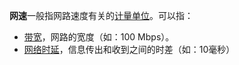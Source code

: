 '''网速'''一般指网路速度有关的[[计量单位|计量单位]]。可以指：
* [[带宽|带宽]]，网路的宽度（如：100 Mbps）。
* [[网络时延|网络时延]]，信息传出和收到之间的时差（如：10毫秒）

{{Disambig|Cat=二字消歧義|W网}}